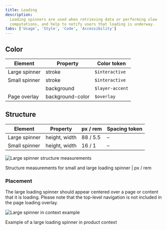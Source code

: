 ```yaml
---
title: Loading
description:
  Loading spinners are used when retrieving data or performing slow
  computations, and help to notify users that loading is underway.
tabs: ['Usage', 'Style', 'Code', 'Accessibility']
---
```


## Color

| Element       | Property         | Color token     |
| ------------- | ---------------- | --------------- |
| Large spinner | stroke           | `$interactive`  |
| Small spinner | stroke           | `$interactive`  |
|               | background       | `$layer-accent` |
| Page overlay  | background-color | `$overlay`      |

## Structure

| Element       | Property      | px / rem | Spacing token |
| ------------- | ------------- | -------- | ------------- |
| Large spinner | height, width | 88 / 5.5 | –             |
| Small spinner | height, width | 16 / 1   | –             |

<div className="image--fixed">

![Large spinner structure measurements](images/loading-style-1.png)

</div>

<Caption>
  Structure measurements for small and large loading spinner | px / rem
</Caption>

### Placement

The large loading spinner should appear centered over a page or content that it
is loading. Please note that the top-level navigation is not included in the
page loading overlay.

<div className="image--fixed">

![Large spinner in context example](images/loading-style-4.png)

</div>

<Caption>Example of a large loading spinner in product context</Caption>
